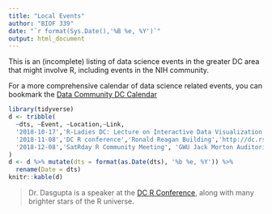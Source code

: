```yaml
---
title: "Local Events"
author: "BIOF 339"
date: "`r format(Sys.Date(),'%B %e, %Y')`"
output: html_document
---
```


This is an (incomplete) listing of data science events in the
greater DC area that might involve R, including events in the NIH community. 

For a more comprehensive calendar of data science related events, you can bookmark the [Data Community DC Calendar](http://www.datacommunitydc.org/calendar/)

```r
library(tidyverse)
d <- tribble(
  ~dts, ~Event, ~Location,~Link,
  '2018-10-17','R-Ladies DC: Lecture on Interactive Data Visualization in R', 'GWU Gelman Library','https://www.meetup.com/rladies-dc/events/255309143/',
  '2018-11-08','DC R conference','Ronald Reagan Building','http://dc.rstats.ai',
  '2018-12-08','SatRday R Community Meeting', 'GWU Jack Morton Auditorium', 'https://dc2018.satrdays.org/'
)
d <- d %>% mutate(dts = format(as.Date(dts), '%b %e, %Y')) %>% 
  rename(Date = dts)
knitr::kable(d)
```


> Dr. Dasgupta is a speaker at the [DC R Conference](http://dc.rstats.ai){target="_blank"}, along with many brighter stars of the R universe. 